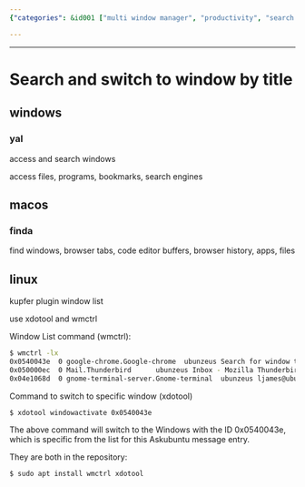 ```yaml
---
{"categories": &id001 ["multi window manager", "productivity", "search window by name", "window manager"], "category": "Window Management", "date": "2022-07-27 02:12:56", "description": "This article provides detailed instructions on how to search and switch between windows using tools like xdotool and wmctrl for various operating systems such as Windows, macOS, and Linux. It covers the installation process via the apt package manager, making it easy for users to follow along and enhance their window management experience.", "tags": *id001, "title": "Search and switch to window by title"}

---
```


------

# Search and switch to window by title

## windows

### yal

access and search windows

access files, programs, bookmarks, search engines

## macos

### finda

find windows, browser tabs, code editor buffers, browser history, apps, files

## linux

kupfer plugin window list

use xdotool and wmctrl

Window List command (wmctrl):
```bash
$ wmctrl -lx
0x0540043e  0 google-chrome.Google-chrome  ubunzeus Search for window title? - Ask Ubuntu - Google Chrome
0x050000ec  0 Mail.Thunderbird      ubunzeus Inbox - Mozilla Thunderbird
0x04e1068d  0 gnome-terminal-server.Gnome-terminal  ubunzeus ljames@ubunzeus: ~
```
Command to switch to specific window (xdotool)
```bash
$ xdotool windowactivate 0x0540043e
```
The above command will switch to the Windows with the ID 0x0540043e, which is specific from the list for this Askubuntu message entry.

They are both in the repository:
```bash
$ sudo apt install wmctrl xdotool
```

